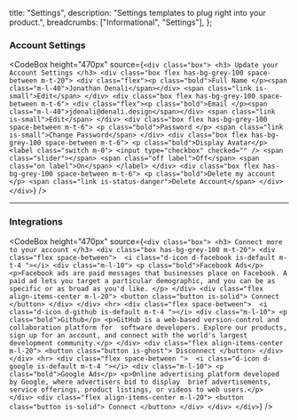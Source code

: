 
  title: "Settings",
  description:
    "Settings templates to plug right into your product.",
  breadcrumbs: ["Informational", "Settings"],
};

### Account Settings

<CodeBox
  height="470px"
  source={`
    <div class="box">
        <h3> Update your Account Settings </h3>
        <div class="box flex has-bg-grey-100 space-between m-t-20">
          <div class="flex"><p class="bold">Full Name </p><span class="m-l-40">Jonathan Denali</span></div>
          <span class="link is-small">Edit</span>
        </div>
        <div class="box flex has-bg-grey-100 space-between m-t-6">
          <div class="flex"><p class="bold">Email </p><span class="m-l-40">jdenali@denali.design</span></div>
          <span class="link is-small">Edit</span>
        </div>
        <div class="box flex has-bg-grey-100 space-between m-t-6">
          <p class="bold">Password </p>
          <span class="link is-small">Change Password</span>
        </div>
        <div class="box flex has-bg-grey-100 space-between m-t-6">
          <p class="bold">Display Avatar</p>
          <label class="switch m-0">
            <input type="checkbox" checked="" />
            <span class="slider"></span>
            <span class="off label">Off</span>
            <span class="on label">On</span>
          </label>
        </div>
        <div class="box flex has-bg-grey-100 space-between m-t-6">
          <p class="bold">Delete my account </p>
          <span class="link is-status-danger">Delete Account</span>
        </div>
    </div>
  `}
/>

---

### Integrations

<CodeBox
  height="470px"
  source={`
    <div class="box">
        <h3> Connect more to your account </h3>
        <div class="box has-bg-grey-100 m-t-20">
          <div class="flex space-between"> 
            <i class="d-icon d-facebook is-default m-t-4 "></i>
            <div class="m-l-10">
              <p class="bold">Facebook Ads</p>
              <p>Facebook ads are paid messages that businesses place on Facebook. A paid ad lets
               you target a particular demographic, and you can be as specific or as broad as you'd like. </p>
            </div>
            <div class="flex align-items-center m-l-20">
                <button class="button is-solid"> Connect </button>
            </div>
          </div>
          <hr>
          <div class="flex space-between"> 
            <i class="d-icon d-github is-default m-t-4 "></i>
            <div class="m-l-10">
              <p class="bold">Github</p>
              <p>GitHub is a web-based version-control and collaboration platform for 
               software developers. Explore our products, sign up for an account, and connect with the world's largest development community.</p>
            </div>
            <div class="flex align-items-center m-l-20">
                <button class="button is-ghost"> Disconnect </button>
            </div>
          </div>
          <hr>
          <div class="flex space-between "> 
            <i class="d-icon d-google is-default m-t-4 "></i>
            <div class="m-l-10">
              <p class="bold">Google Ads</p>
              <p>Online advertising platform developed by Google, where advertisers bid to display 
               brief advertisements, service offerings, product listings, or videos to web users.</p>
            </div>
            <div class="flex align-items-center m-l-20">
                <button class="button is-solid"> Connect </button>
            </div>
          </div>
    </div>
  `}
/>

